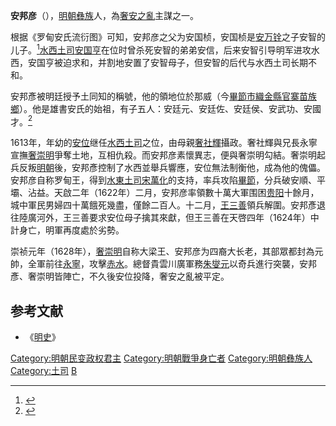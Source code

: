 '''安邦彦'''（{{bd|16世纪||1628年|catIdx=A}}），[[明朝|明朝]][[彝族|彝族]]人，為[[奢安之亂|奢安之亂]]主謀之一。

根据《罗甸安氏流衍图》可知，安邦彦之父为安国桢，安国桢是[[安万铨|安万铨]]之子安智的儿子。<ref>{{cite book |title =彝汉文合璧《水西安氏族谱》笺证与解读 |author =陈棣芳 |publisher =中央民族大学出版社 |year =2017年 | isbn =9787566014184 |page =166 }}</ref>[[水西土司|水西土司]][[安国亨|安国亨]]在位时曾杀死安智的弟弟安信，后来安智引导明军进攻水西，安国亨被迫求和，并割地安置了安智母子，但安智的后代与水西土司长期不和。

安邦彥被明廷授予土同知的稱號，他的領地位於那威（今[[畢節市|畢節市]][[織金縣|織金縣]][[官寨苗族鄉|官寨苗族鄉]]）。他是雄書安氏的始祖，有子五人：安廷元、安廷佐、安廷侯、安武功、安國才。<ref>{{cite book |title =彝汉文合璧《水西安氏族谱》笺证与解读 |author =陈棣芳 |publisher =中央民族大学出版社 |year =2017年 | isbn =9787566014184 |page =172－175 }}</ref>

1613年，年幼的[[安位_(水西)|安位]]继任[[水西土司|水西土司]]之位，由母親[[奢社輝|奢社輝]]攝政。奢社輝與兄長永寧宣撫[[奢崇明|奢崇明]]爭奪土地，互相仇殺。而安邦彦素懷異志，便與奢崇明勾結。奢崇明起兵反叛[[明朝|明朝]]後，安邦彥控制了水西並舉兵響應，安位無法制衡他，成為他的傀儡。安邦彦自称罗甸王，得到[[水東土司|水東土司]][[宋萬化|宋萬化]]的支持，率兵攻陷[[畢節|畢節]]，分兵破安順、平壩、沾益。天啟二年（1622年）二月，安邦彦率領數十萬大軍围困[[贵阳|贵阳]]十餘月，城中軍民男婦四十萬餓死幾盡，僅餘二百人。十二月，[[王三善|王三善]]領兵解圍。安邦彥退往陸廣河外，王三善要求安位母子擒其來獻，但王三善在天啓四年（1624年）中計身亡，明軍再度處於劣勢。

崇祯元年（1628年），[[奢崇明|奢崇明]]自称大梁王、安邦彦为四裔大长老，其部眾都封為元帥，全軍前往[[敘永縣|永寧]]，攻擊[[赤水|赤水]]。總督貴雲川廣軍務[[朱燮元|朱燮元]]以奇兵進行突襲，安邦彥、奢崇明皆陣亡，不久後安位投降，奢安之亂被平定。

==参考文献==
{{reflist}}
*《[[明史|明史]]》

{{DEFAULTSORT:A}}
[[Category:明朝民变政权君主|Category:明朝民变政权君主]]
[[Category:明朝戰爭身亡者|Category:明朝戰爭身亡者]]
[[Category:明朝彝族人|Category:明朝彝族人]]
[[Category:土司|Category:土司]]
[[Category:安姓|B]]